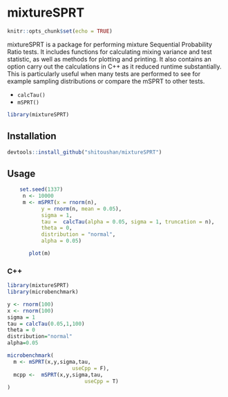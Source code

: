 # mixtureSPRT
```r
knitr::opts_chunk$set(echo = TRUE)
```

mixtureSPRT is a package for performing mixture Sequential Probability Ratio tests. It includes functions for calculating mixing variance and test statistic, as well as methods for plotting and printing. It also contains an option carry out the calculations in C++ as it reduced runtime substantially. This is particularly useful when many tests are performed to see for example sampling distributions or compare the mSPRT to other tests. 

- `calcTau()`
- `mSPRT()`

```r
library(mixtureSPRT)
```


## Installation

```r
devtools::install_github("shitoushan/mixtureSPRT")
```

## Usage

```r
    set.seed(1337)
     n <- 10000
     m <- mSPRT(x = rnorm(n),
           y = rnorm(n, mean = 0.05),
           sigma = 1,
           tau =  calcTau(alpha = 0.05, sigma = 1, truncation = n),
           theta = 0,
           distribution = "normal",
           alpha = 0.05)

       plot(m)
```



### C++

```r
library(mixtureSPRT)
library(microbenchmark)

y <- rnorm(100)
x <- rnorm(100)
sigma = 1
tau = calcTau(0.05,1,100)
theta = 0
distribution="normal"
alpha=0.05

microbenchmark(
  m <- mSPRT(x,y,sigma,tau,
                     useCpp = F),
  mcpp <-  mSPRT(x,y,sigma,tau,
                         useCpp = T)
)
```
